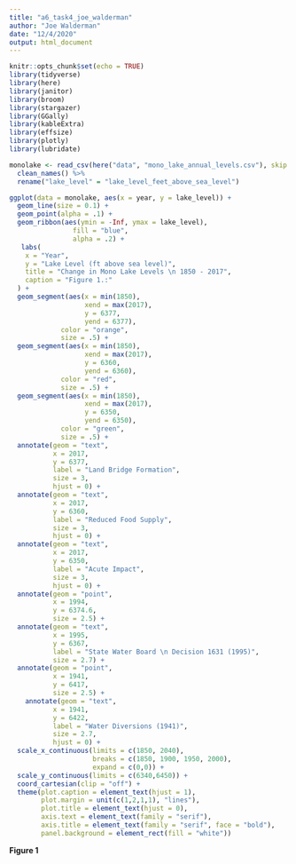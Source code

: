 ```yaml
---
title: "a6_task4_joe_walderman"
author: "Joe Walderman"
date: "12/4/2020"
output: html_document
---
```


```r
knitr::opts_chunk$set(echo = TRUE)
library(tidyverse)
library(here)
library(janitor)
library(broom)
library(stargazer)
library(GGally)
library(kableExtra)
library(effsize)
library(plotly)
library(lubridate)
```

```r
monolake <- read_csv(here("data", "mono_lake_annual_levels.csv"), skip = 5) %>% 
  clean_names() %>% 
  rename("lake_level" = "lake_level_feet_above_sea_level")

```

```r

ggplot(data = monolake, aes(x = year, y = lake_level)) +
  geom_line(size = 0.1) +
  geom_point(alpha = .1) +
  geom_ribbon(aes(ymin = -Inf, ymax = lake_level),
                fill = "blue",
                alpha = .2) +
   labs(
    x = "Year",
    y = "Lake Level (ft above sea level)",
    title = "Change in Mono Lake Levels \n 1850 - 2017",
    caption = "Figure 1.:"
  ) +
  geom_segment(aes(x = min(1850),
                   xend = max(2017),
                   y = 6377,
                   yend = 6377),
             color = "orange", 
             size = .5) +
  geom_segment(aes(x = min(1850),
                   xend = max(2017),
                   y = 6360,
                   yend = 6360),
             color = "red", 
             size = .5) +
  geom_segment(aes(x = min(1850),
                   xend = max(2017),
                   y = 6350,
                   yend = 6350),
             color = "green", 
             size = .5) +
  annotate(geom = "text", 
           x = 2017, 
           y = 6377,
           label = "Land Bridge Formation",
           size = 3,
           hjust = 0) +
  annotate(geom = "text", 
           x = 2017, 
           y = 6360, 
           label = "Reduced Food Supply",
           size = 3,
           hjust = 0) +
  annotate(geom = "text", 
           x = 2017, 
           y = 6350, 
           label = "Acute Impact",
           size = 3,
           hjust = 0) +
  annotate(geom = "point",
           x = 1994,
           y = 6374.6,
           size = 2.5) +
  annotate(geom = "text",
           x = 1995,
           y = 6367,
           label = "State Water Board \n Decision 1631 (1995)",
           size = 2.7) +
  annotate(geom = "point",
           x = 1941,
           y = 6417,
           size = 2.5) +
    annotate(geom = "text",
           x = 1941,
           y = 6422,
           label = "Water Diversions (1941)",
           size = 2.7,
           hjust = 0) +
  scale_x_continuous(limits = c(1850, 2040), 
                     breaks = c(1850, 1900, 1950, 2000), 
                     expand = c(0,0)) +
  scale_y_continuous(limits = c(6340,6450)) +
  coord_cartesian(clip = "off") +
  theme(plot.caption = element_text(hjust = 1),
        plot.margin = unit(c(1,2,1,1), "lines"),
        plot.title = element_text(hjust = 0),
        axis.text = element_text(family = "serif"),
        axis.title = element_text(family = "serif", face = "bold"),
        panel.background = element_rect(fill = "white"))
```


**Figure 1** 

